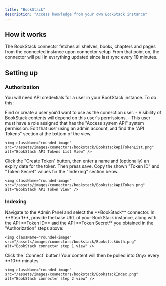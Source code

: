 ```yaml
---
title: "BookStack"
description: "Access knowledge from your own BookStack instance"
---
```


## How it works

The BookStack connector fetches all shelves, books, chapters and pages from the connected instance upon connector setup.
From that point on, the connector will pull in everything updated since last sync every **10** minutes.

## Setting up

### Authorization

You will need API credentials for a user in your BookStack instance. To do this:

<Steps>
  <Step title="Create/select connection user">
    Find or create a user you'd want to use as the connection user.
    - Visibility of BookStack contents will depend on this user's permissions.
    - This user must have a role assigned that has the "Access system API" system permission.
  </Step>

  <Step title="Open API Tokens">
    Edit that user using an admin account, and find the "API Tokens" section at the bottom of the view.

    <img className="rounded-image" src="/assets/images/connectors/bookstack/BookstackApiTokenList.png" alt="BookStack API Tokens List View" />
  </Step>

  <Step title="Create and copy token">
    Click the "Create Token" button, then enter a name and (optionally) an expiry date for the token. Then press save.
    Copy the shown "Token ID" and "Token Secret" values for the "Indexing" section below.

    <img className="rounded-image" src="/assets/images/connectors/bookstack/BookstackApiToken.png" alt="BookStack API Token View" />
  </Step>
</Steps>

### Indexing

<Steps>
  <Step title="Open BookStack connector">
    Navigate to the Admin Panel and select the **BookStack** connector.
  </Step>

  <Step title="Enter URL and tokens">
    In **Step 1**, provide the base URL of your BookStack instance,
    along with the API **Token ID** and the API **Token Secret** you obtained in the "Authorization" steps above:

    <img className="rounded-image" src="/assets/images/connectors/bookstack/BookstackAuth.png" alt="BookStack connector step 1 view" />
  </Step>

  <Step title="Start indexing">
    Click the `Connect` button! Your content will then be pulled into Onyx every **10** minutes.

    <img className="rounded-image" src="/assets/images/connectors/bookstack/BookstackIndex.png" alt="BookStack connector step 2 view" />
  </Step>
</Steps>
